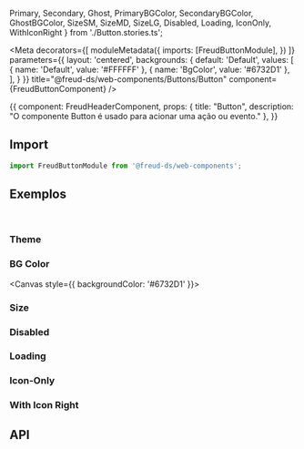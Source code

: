   Primary,
  Secondary,
  Ghost,
  PrimaryBGColor,
  SecondaryBGColor,
  GhostBGColor,
  SizeSM,
  SizeMD,
  SizeLG,
  Disabled,
  Loading,
  IconOnly, WithIconRight
} from './Button.stories.ts';

<Meta
  decorators={[
    moduleMetadata({
      imports: [FreudButtonModule],
    })
  ]}
  parameters={{
    layout: 'centered',
    backgrounds: {
      default: 'Default',
      values: [
        { name: 'Default', value: '#FFFFFF' },
        { name: 'BgColor', value: '#6732D1' },
      ],
    }
  }}
title="@freud-ds/web-components/Buttons/Button" component={FreudButtonComponent} />

<Story name="Storyname-hidden">
  {{
    component: FreudHeaderComponent,
    props: {
      title: "Button",
      description: "O componente Button é usado para acionar uma ação ou evento."
    },
  }}
</Story>

## <a id="importing"></a>Import

```ts
import FreudButtonModule from '@freud-ds/web-components';
```

## <a id="exemplos"></a>Exemplos
<br />

### Theme
<Canvas>
  <Story story={Primary}/>
  <Story story={Secondary}/>
  <Story story={Ghost}/>
</Canvas>

### BG Color
<Canvas style={{ backgroundColor: '#6732D1' }}>
  <Story story={PrimaryBGColor}/>
  <Story story={SecondaryBGColor}/>
  <Story story={GhostBGColor}/>
</Canvas>

### Size
<Canvas>
  <Story story={SizeSM}/>
  <Story story={SizeMD}/>
  <Story story={SizeLG}/>
</Canvas>

### Disabled
<Canvas>
  <Story story={Disabled}/>
</Canvas>

### Loading
<Canvas>
  <Story story={Loading}/>
</Canvas>

### Icon-Only
<Canvas>
  <Story story={IconOnly}/>
</Canvas>

### With Icon Right
<Canvas>
  <Story story={WithIconRight}/>
</Canvas>

## <a id="api"></a>API

<ArgsTable of={FreudButtonComponent} />

